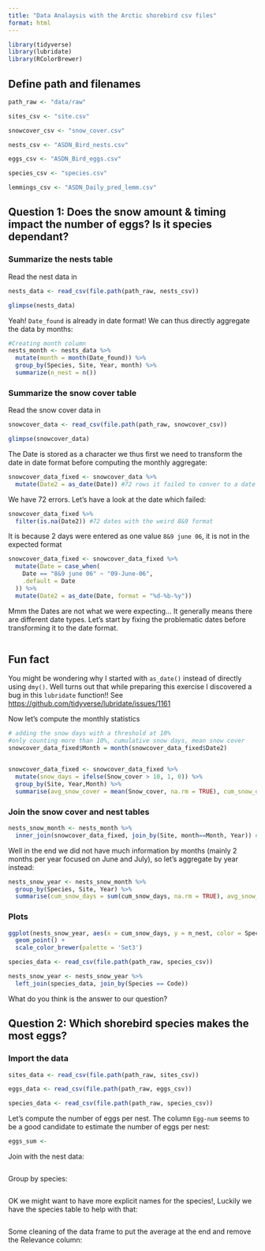 ```yaml
---
title: "Data Analaysis with the Arctic shorebird csv files"
format: html
---
```



```r
library(tidyverse)
library(lubridate)
library(RColorBrewer)
```


## Define path and filenames

```r
path_raw <- "data/raw"

sites_csv <- "site.csv"

snowcover_csv <- "snow_cover.csv"

nests_csv <- "ASDN_Bird_nests.csv"

eggs_csv <- "ASDN_Bird_eggs.csv"

species_csv <- "species.csv"

lemmings_csv <- "ASDN_Daily_pred_lemm.csv"
```


## Question 1: Does the snow amount & timing impact the number of eggs? Is it species dependant?

### Summarize the nests table

Read the nest data in

```r
nests_data <- read_csv(file.path(path_raw, nests_csv))

glimpse(nests_data)
```

Yeah! `Date_found` is already in date format! We can thus directly aggregate the data by months:


```r
#Creating month column 
nests_month <- nests_data %>% 
  mutate(month = month(Date_found)) %>% 
  group_by(Species, Site, Year, month) %>% 
  summarize(n_nest = n())
```

### Summarize the snow cover table

Read the snow cover data in

```r
snowcover_data <- read_csv(file.path(path_raw, snowcover_csv))

glimpse(snowcover_data)
```

The Date is stored as a character we thus first we need to transform the date in date format before computing the monthly aggregate:

```r
snowcover_data_fixed <- snowcover_data %>% 
  mutate(Date2 = as_date(Date)) #72 rows it failed to conver to a date 
```

We have 72 errors. Let's have a look at the date which failed:

```r
snowcover_data_fixed %>% 
  filter(is.na(Date2)) #72 dates with the weird 8&9 format
```


It is because 2 days were entered as one value `8&9 june 06`, it is not in the expected format

```r
snowcover_data_fixed <- snowcover_data_fixed %>% 
  mutate(Date = case_when(
    Date == "8&9 june 06" ~ "09-June-06", 
    .default = Date
  )) %>% 
  mutate(Date2 = as_date(Date, format = "%d-%b-%y"))
```

Mmm the Dates are not what we were expecting... It generally means there are different date types. Let's start by fixing the problematic dates before transforming it to the date format.

```r

```


::: {.callout-note}
## Fun fact
You might be wondering why I started with `as_date()` instead of directly using `dmy()`. Well turns out that while preparing this exercise I discovered a bug in this `lubridate` function!! See <https://github.com/tidyverse/lubridate/issues/1161>
:::


Now let's compute the monthly statistics

```r
# adding the snow days with a threshold at 10%
#only counting more than 10%, cumulative snow days, mean snow cover
snowcover_data_fixed$Month = month(snowcover_data_fixed$Date2)


snowcover_data_fixed <- snowcover_data_fixed %>% 
  mutate(snow_days = ifelse(Snow_cover > 10, 1, 0)) %>% 
  group_by(Site, Year,Month) %>% 
  summarise(avg_snow_cover = mean(Snow_cover, na.rm = TRUE), cum_snow_days = sum(snow_days, na.rm = TRUE))

```

 
### Join the snow cover and nest tables

```r
nests_snow_month <- nests_month %>% 
  inner_join(snowcover_data_fixed, join_by(Site, month==Month, Year)) #only want to keep what is common between the two
```

Well in the end we did not have much information by months (mainly 2 months per year focused on June and July), so let's aggregate by year instead:

```r
nests_snow_year <- nests_snow_month %>% 
  group_by(Species, Site, Year) %>% 
  summarise(cum_snow_days = sum(cum_snow_days, na.rm = TRUE), avg_snow_cover = mean(avg_snow_cover, na.rm = TRUE), n_nest = sum(n_nest, na.rm = TRUE))
```

### Plots

```r
ggplot(nests_snow_year, aes(x = cum_snow_days, y = n_nest, color = Species)) +
  geom_point() +
  scale_color_brewer(palette = 'Set3')
```

```r
species_data <- read_csv(file.path(path_raw, species_csv))

nests_snow_year <- nests_snow_year %>% 
  left_join(species_data, join_by(Species == Code))
```

What do you think is the answer to our question? 


## Question 2: Which shorebird species makes the most eggs?

### Import the data

```r
sites_data <- read_csv(file.path(path_raw, sites_csv))

eggs_data <- read_csv(file.path(path_raw, eggs_csv))

species_data <- read_csv(file.path(path_raw, species_csv))
```

Let's compute the number of eggs per nest. The column `Egg-num` seems to be a good candidate to estimate the number of eggs per nest:

```r
eggs_sum <- 
```

Join with the nest data:

```r

```

Group by species:

```r

```

OK we might want to have more explicit names for the species!, Luckily we have the species table to help with that:

```r

```

Some cleaning of the data frame to put the average at the end and remove the Relevance column:

```r

```

